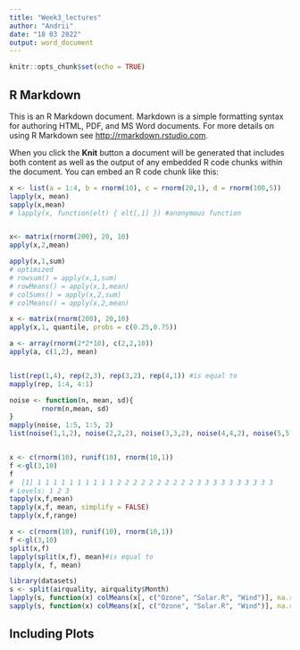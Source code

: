 ```yaml
---
title: "Week3_lectures"
author: "Andrii"
date: "18 03 2022"
output: word_document
---
```


```r
knitr::opts_chunk$set(echo = TRUE)
```

## R Markdown

This is an R Markdown document. Markdown is a simple formatting syntax for authoring HTML, PDF, and MS Word documents. For more details on using R Markdown see <http://rmarkdown.rstudio.com>.

When you click the **Knit** button a document will be generated that includes both content as well as the output of any embedded R code chunks within the document. You can embed an R code chunk like this:

```r
x <- list(a = 1:4, b = rnorm(10), c = rnorm(20,1), d = rnorm(100,5))
lapply(x, mean)
sapply(x,mean)
# lapply(x, function(elt) { elt[,1] }) #anonymous function


x<- matrix(rnorm(200), 20, 10)
apply(x,2,mean)

apply(x,1,sum)
# optimized
# rowsum() = apply(x,1,sum)
# rowMeans() = apply(x,1,mean)
# colSums() = apply(x,2,sum)
# colMeans() = apply(x,2,mean)

x <- matrix(rnorm(200), 20,10)
apply(x,1, quantile, probs = c(0.25,0.75))

a <- array(rnorm(2*2*10), c(2,2,10))
apply(a, c(1,2), mean)


list(rep(1,4), rep(2,3), rep(3,2), rep(4,1)) #is equal to
mapply(rep, 1:4, 4:1)

noise <- function(n, mean, sd){
        rnorm(n,mean, sd)
}
mapply(noise, 1:5, 1:5, 2)
list(noise(1,1,2), noise(2,2,2), noise(3,3,2), noise(4,4,2), noise(5,5,2))


x <- c(rnorm(10), runif(10), rnorm(10,1))
f <-gl(3,10)
f
#  [1] 1 1 1 1 1 1 1 1 1 1 2 2 2 2 2 2 2 2 2 2 3 3 3 3 3 3 3 3 3 3
# Levels: 1 2 3
tapply(x,f,mean)
tapply(x,f, mean, simplify = FALSE)
tapply(x,f,range)

x <- c(rnorm(10), runif(10), rnorm(10,1))
f <-gl(3,10)
split(x,f)
lapply(split(x,f), mean)#is equal to
tapply(x, f, mean)
```

```r
library(datasets)
s <- split(airquality, airquality$Month)
lapply(s, function(x) colMeans(x[, c("Ozone", "Solar.R", "Wind")], na.rm = TRUE))
sapply(s, function(x) colMeans(x[, c("Ozone", "Solar.R", "Wind")], na.rm = TRUE))
```



## Including Plots
